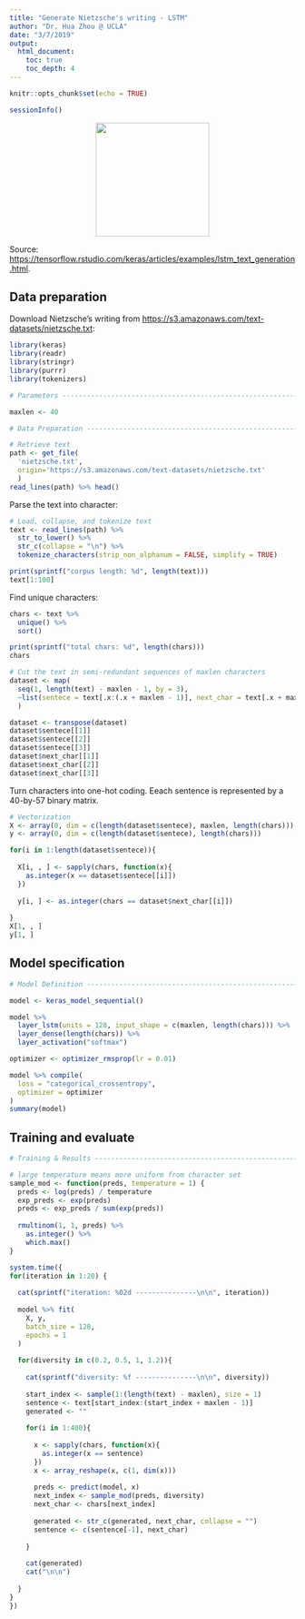 ```yaml
---
title: "Generate Nietzsche's writing - LSTM"
author: "Dr. Hua Zhou @ UCLA"
date: "3/7/2019"
output: 
  html_document:
    toc: true
    toc_depth: 4
---
```


```r
knitr::opts_chunk$set(echo = TRUE)
```

```r
sessionInfo()
```

<p align="center">
![](./nietzsche.jpg){width=200px}
</p>

Source: <https://tensorflow.rstudio.com/keras/articles/examples/lstm_text_generation.html>.

## Data preparation

Download Nietzsche's writing from <https://s3.amazonaws.com/text-datasets/nietzsche.txt>:
```r
library(keras)
library(readr)
library(stringr)
library(purrr)
library(tokenizers)

# Parameters --------------------------------------------------------------

maxlen <- 40

# Data Preparation --------------------------------------------------------

# Retrieve text
path <- get_file(
  'nietzsche.txt', 
  origin='https://s3.amazonaws.com/text-datasets/nietzsche.txt'
  )
read_lines(path) %>% head()
```

Parse the text into character:
```r
# Load, collapse, and tokenize text
text <- read_lines(path) %>%
  str_to_lower() %>%
  str_c(collapse = "\n") %>%
  tokenize_characters(strip_non_alphanum = FALSE, simplify = TRUE)

print(sprintf("corpus length: %d", length(text)))
text[1:100]
```
Find unique characters:
```r
chars <- text %>%
  unique() %>%
  sort()

print(sprintf("total chars: %d", length(chars)))
chars
```

```r
# Cut the text in semi-redundant sequences of maxlen characters
dataset <- map(
  seq(1, length(text) - maxlen - 1, by = 3), 
  ~list(sentece = text[.x:(.x + maxlen - 1)], next_char = text[.x + maxlen])
  )

dataset <- transpose(dataset)
dataset$sentece[[1]]
dataset$sentece[[2]]
dataset$sentece[[3]]
dataset$next_char[[1]]
dataset$next_char[[2]]
dataset$next_char[[3]]
```
Turn characters into one-hot coding. Eeach sentence is represented by a 40-by-57 binary matrix.
```r
# Vectorization
X <- array(0, dim = c(length(dataset$sentece), maxlen, length(chars)))
y <- array(0, dim = c(length(dataset$sentece), length(chars)))

for(i in 1:length(dataset$sentece)){
  
  X[i, , ] <- sapply(chars, function(x){
    as.integer(x == dataset$sentece[[i]])
  })
  
  y[i, ] <- as.integer(chars == dataset$next_char[[i]])
  
}
X[1, , ]
y[1, ]
```

## Model specification

```r
# Model Definition --------------------------------------------------------

model <- keras_model_sequential()

model %>%
  layer_lstm(units = 128, input_shape = c(maxlen, length(chars))) %>%
  layer_dense(length(chars)) %>%
  layer_activation("softmax")

optimizer <- optimizer_rmsprop(lr = 0.01)

model %>% compile(
  loss = "categorical_crossentropy", 
  optimizer = optimizer
)
summary(model)
```

## Training and evaluate

```r
# Training & Results ----------------------------------------------------

# large temperature means more uniform from character set
sample_mod <- function(preds, temperature = 1) {
  preds <- log(preds) / temperature
  exp_preds <- exp(preds)
  preds <- exp_preds / sum(exp(preds))
  
  rmultinom(1, 1, preds) %>% 
    as.integer() %>%
    which.max()
}

system.time({
for(iteration in 1:20) {
  
  cat(sprintf("iteration: %02d ---------------\n\n", iteration))
  
  model %>% fit(
    X, y,
    batch_size = 128,
    epochs = 1
  )
  
  for(diversity in c(0.2, 0.5, 1, 1.2)){
    
    cat(sprintf("diversity: %f ---------------\n\n", diversity))
    
    start_index <- sample(1:(length(text) - maxlen), size = 1)
    sentence <- text[start_index:(start_index + maxlen - 1)]
    generated <- ""
    
    for(i in 1:400){
      
      x <- sapply(chars, function(x){
        as.integer(x == sentence)
      })
      x <- array_reshape(x, c(1, dim(x)))
      
      preds <- predict(model, x)
      next_index <- sample_mod(preds, diversity)
      next_char <- chars[next_index]
      
      generated <- str_c(generated, next_char, collapse = "")
      sentence <- c(sentence[-1], next_char)
      
    }
    
    cat(generated)
    cat("\n\n")
    
  }
}
})
```